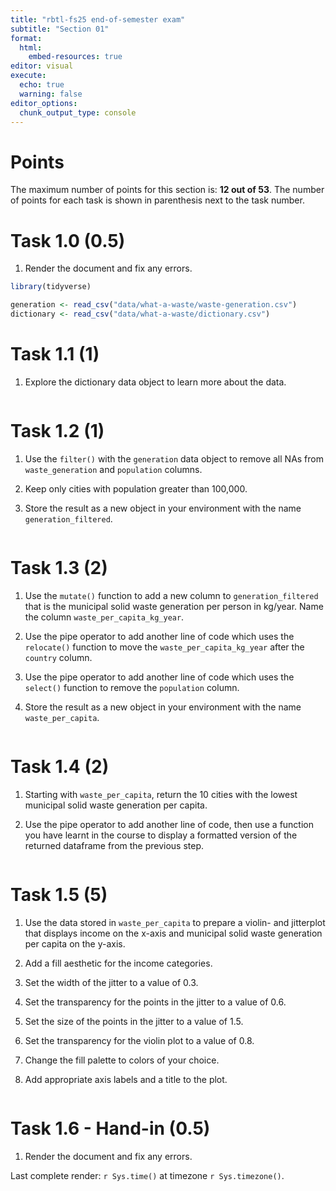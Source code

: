 ```yaml
---
title: "rbtl-fs25 end-of-semester exam"
subtitle: "Section 01"
format:
  html:
    embed-resources: true
editor: visual
execute: 
  echo: true
  warning: false
editor_options: 
  chunk_output_type: console
---
```


# Points

The maximum number of points for this section is: **12 out of 53**. The number of points for each task is shown in parenthesis next to the task number.

# Task 1.0 (0.5)

1.  Render the document and fix any errors.

```r
library(tidyverse)
```

```r
generation <- read_csv("data/what-a-waste/waste-generation.csv")
dictionary <- read_csv("data/what-a-waste/dictionary.csv")
```

# Task 1.1 (1)

1.  Explore the dictionary data object to learn more about the data.

```r

```

# Task 1.2 (1)

1.  Use the `filter()` with the `generation` data object to remove all NAs from `waste_generation` and `population` columns.

2.  Keep only cities with population greater than 100,000.

3.  Store the result as a new object in your environment with the name `generation_filtered`.

```r

```

# Task 1.3 (2)

1.  Use the `mutate()` function to add a new column to `generation_filtered` that is the municipal solid waste generation per person in kg/year. Name the column `waste_per_capita_kg_year`.

2.  Use the pipe operator to add another line of code which uses the `relocate()` function to move the `waste_per_capita_kg_year` after the `country` column.

3.  Use the pipe operator to add another line of code which uses the `select()` function to remove the `population` column.

4.  Store the result as a new object in your environment with the name `waste_per_capita`.

```r

```

# Task 1.4 (2)

1.  Starting with `waste_per_capita`, return the 10 cities with the lowest municipal solid waste generation per capita.

2.  Use the pipe operator to add another line of code, then use a function you have learnt in the course to display a formatted version of the returned dataframe from the previous step.

```r

```

# Task 1.5 (5)

1.  Use the data stored in `waste_per_capita` to prepare a violin- and jitterplot that displays income on the x-axis and municipal solid waste generation per capita on the y-axis.

2.  Add a fill aesthetic for the income categories.

3.  Set the width of the jitter to a value of 0.3.

4.  Set the transparency for the points in the jitter to a value of 0.6.

5.  Set the size of the points in the jitter to a value of 1.5.

6.  Set the transparency for the violin plot to a value of 0.8.

7.  Change the fill palette to colors of your choice.

8.  Add appropriate axis labels and a title to the plot.

```r


```

# Task 1.6 - Hand-in (0.5)

1.  Render the document and fix any errors.

Last complete render: `r Sys.time()` at timezone `r Sys.timezone()`.
